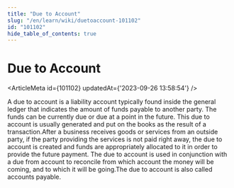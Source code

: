 ```yaml
---
title: "Due to Account"
slug: "/en/learn/wiki/duetoaccount-101102"
id: "101102"
hide_table_of_contents: true
---
```



# Due to Account

<ArticleMeta id={101102} updatedAt={'2023-09-26 13:58:54'} />
<div className='border-solid border-b border-t-0 my-4 border-[var(--ifm-color-gray-300)]' />

A due to account is a liability account typically found inside the general ledger that indicates the amount of funds payable to another party. The funds can be currently due or due at a point in the future. This due to account is usually generated and put on the books as the result of a transaction.After a business receives goods or services from an outside party, if the party providing the services is not paid right away, the due to account is created and funds are appropriately allocated to it in order to provide the future payment. The due to account is used in conjunction with a due from account to reconcile from which account the money will be coming, and to which it will be going.The due to account is also called accounts payable.
